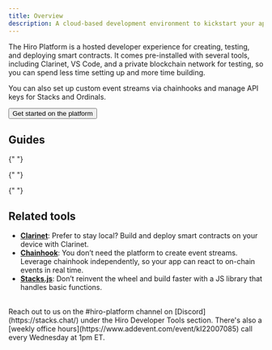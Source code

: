 ```yaml
---
title: Overview
description: A cloud-based development environment to kickstart your app development on Stacks.
---
```



The Hiro Platform is a hosted developer experience for creating, testing, and deploying smart contracts. It comes pre-installed with several tools, including Clarinet, VS Code, and a private blockchain network for testing, so you can spend less time setting up and more time building.

You can also set up custom event streams via chainhooks and manage API keys for Stacks and Ordinals.

<Button className="bg-orange-500 hover:bg-orange-600">
  <Link
    target="_blank"
    href="https://platform.hiro.so/"
    className="no-underline"
  >
    Get started on the platform
  </Link>
</Button>

## Guides

<Cards>
  <Card 
    href="/stacks/platform/guides/create-project"
    title="Create a new project"
    description="Choose from a set of starter templates or import your existing GitHub repo."
  />

{" "}

<Card
  href="/stacks/platform/guides/build-contracts"
  title="Develop smart contracts"
  description="Start building immediately with zero installations required."
/>

{" "}

<Card
  href="/stacks/platform/guides/create-chainhooks"
  title="Create event streams with Chainhook"
  description="Create and manage webhook-like triggers that react to on-chain events in real time."
/>

{" "}

<Card
  href="/stacks/platform/guides/deployment-plans"
  title="Deploy your contracts"
  description="Deploy your project with customizable deployment plans that can handle contract dependencies."
/>

  <Card 
    href="/stacks/platform/guides/devnet"
    title="Iterate quickly with devnet"
    description="Leverage devnet, a private instance of the blockchain, for rapid feedback loops and a better debugging experience."
  />
</Cards>

## Related tools

- **[Clarinet](/stacks/clarinet)**: Prefer to stay local? Build and deploy smart contracts on your device with Clarinet.
- **[Chainhook](/stacks/chainhook)**: You don’t need the platform to create event streams. Leverage chainhook independently, so your app can react to on-chain events in real time.
- **[Stacks.js](/stacks/stacks.js)**: Don’t reinvent the wheel and build faster with a JS library that handles basic functions.

<br />

<Callout title="Need help building with the Hiro Platform?" type="help">
Reach out to us on the <span className="font-bold">#hiro-platform</span> channel on [Discord](https://stacks.chat/) under the Hiro Developer Tools section. There's also a [weekly office hours](https://www.addevent.com/event/kI22007085) call every Wednesday at 1pm ET.
</Callout>